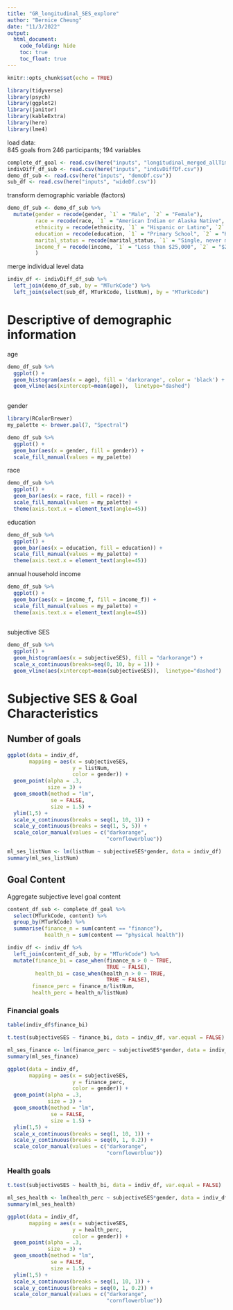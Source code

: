 ```yaml
---
title: "GR_longitudinal_SES_explore"
author: "Bernice Cheung"
date: "11/3/2022"
output:
  html_document:
    code_folding: hide
    toc: true
    toc_float: true
---
```



```r
knitr::opts_chunk$set(echo = TRUE)
```

```r
library(tidyverse)
library(psych)
library(ggplot2)
library(janitor)
library(kableExtra)
library(here)
library(lme4)
```

load data:  
845 goals from 246 participants; 194 variables
```r
complete_df_goal <- read.csv(here("inputs", "longitudinal_merged_allTime_w.csv"))
indivDiff_df_sub <- read.csv(here("inputs", "indivDiffDf.csv"))
demo_df_sub <- read.csv(here("inputs", "demoDf.csv"))
sub_df <- read.csv(here("inputs", "wideDf.csv"))
```

transform demographic variable (factors)
```r
demo_df_sub <- demo_df_sub %>%
  mutate(gender = recode(gender, `1` = "Male", `2` = "Female"), 
         race = recode(race, `1` = "American Indian or Alaska Native", `2` = "Asian", `3` = "Black or African American", `5` = "White", `6` = NA_character_, `7` = NA_character_, `1,5` = "Mixed", `2,5` = "Mixed", `3,5` = "Mixed"),
         ethnicity = recode(ethnicity, `1` = "Hispanic or Latino", `2` = "Not Hispanic or Latino", `3` = NA_character_), 
         education = recode(education, `1` = "Primary School", `2` = "High School", `3` = "Associate's Degree", `4` = "Bachelor's Degree",`5` = "Master's Degree",`6` = "MBA/JD",`7` = "Doctoral PhD/MD"), 
         marital_status = recode(marital_status, `1` = "Single, never married", `2` = "Married or domestic partnership", `3` = "Widowed", `4` = "Divorced", `5` = "Separated"), 
         income_f = recode(income, `1` = "Less than $25,000", `2` = "$25,000 to $34,999l", `3` = "$35,000 to $49,999", `4` = "$50,000 to $74,999",`5` = "$75,000 to $99,999",`6` = "$100,000 to $149,999",`7` = "$150,000 or more")
         )
```

merge individual level data
```r
indiv_df <- indivDiff_df_sub %>%
  left_join(demo_df_sub, by = "MTurkCode") %>%
  left_join(select(sub_df, MTurkCode, listNum), by = "MTurkCode")
```



# Descriptive of demographic information

age
```r
demo_df_sub %>%
  ggplot() + 
  geom_histogram(aes(x = age), fill = 'darkorange', color = 'black') + 
  geom_vline(aes(xintercept=mean(age)),  linetype="dashed")
  
```

gender
```r
library(RColorBrewer)
my_palette <- brewer.pal(7, "Spectral")

demo_df_sub %>%
  ggplot() + 
  geom_bar(aes(x = gender, fill = gender)) + 
  scale_fill_manual(values = my_palette)
```

race
```r

demo_df_sub %>%
  ggplot() + 
  geom_bar(aes(x = race, fill = race)) + 
  scale_fill_manual(values = my_palette) + 
  theme(axis.text.x = element_text(angle=45))
```

education
```r
demo_df_sub %>%
  ggplot() + 
  geom_bar(aes(x = education, fill = education)) + 
  scale_fill_manual(values = my_palette) + 
  theme(axis.text.x = element_text(angle=45))
```

annual household income
```r
demo_df_sub %>%
  ggplot() + 
  geom_bar(aes(x = income_f, fill = income_f)) + 
  scale_fill_manual(values = my_palette) + 
  theme(axis.text.x = element_text(angle=45))
  
```

subjective SES
```r
demo_df_sub %>%
  ggplot() + 
  geom_histogram(aes(x = subjectiveSES), fill = "darkorange") + 
  scale_x_continuous(breaks=seq(0, 10, by = 1)) + 
  geom_vline(aes(xintercept=mean(subjectiveSES)),  linetype="dashed")
```

# Subjective SES & Goal Characteristics

## Number of goals

```r
ggplot(data = indiv_df,
       mapping = aes(x = subjectiveSES, 
                     y = listNum,
                     color = gender)) +
  geom_point(alpha = .3,
             size = 3) +
  geom_smooth(method = "lm", 
              se = FALSE, 
              size = 1.5) +
  ylim(1,5) + 
  scale_x_continuous(breaks = seq(1, 10, 1)) +
  scale_y_continuous(breaks = seq(1, 5, 5)) +
  scale_color_manual(values = c("darkorange", 
                                "cornflowerblue"))
```

```r
ml_ses_listNum <- lm(listNum ~ subjectiveSES*gender, data = indiv_df)
summary(ml_ses_listNum)
```

## Goal Content

Aggregate subjective level goal content
```r
content_df_sub <- complete_df_goal %>%
  select(MTurkCode, content) %>%
  group_by(MTurkCode) %>%
  summarise(finance_n = sum(content == "finance"), 
            health_n = sum(content == "physical health"))

indiv_df <- indiv_df %>%
  left_join(content_df_sub, by = "MTurkCode") %>%
  mutate(finance_bi = case_when(finance_n > 0 ~ TRUE,
                                TRUE ~ FALSE), 
         health_bi = case_when(health_n > 0 ~ TRUE,
                                TRUE ~ FALSE), 
        finance_perc = finance_n/listNum, 
        health_perc = health_n/listNum)

```

### Financial goals

```r
table(indiv_df$finance_bi)
```

```r
t.test(subjectiveSES ~ finance_bi, data = indiv_df, var.equal = FALSE)
```

```r
ml_ses_finance <- lm(finance_perc ~ subjectiveSES*gender, data = indiv_df)
summary(ml_ses_finance)
```

```r

ggplot(data = indiv_df,
       mapping = aes(x = subjectiveSES, 
                     y = finance_perc,
                     color = gender)) +
  geom_point(alpha = .3,
             size = 3) +
  geom_smooth(method = "lm", 
              se = FALSE, 
              size = 1.5) +
  ylim(1,5) + 
  scale_x_continuous(breaks = seq(1, 10, 1)) +
  scale_y_continuous(breaks = seq(0, 1, 0.2)) +
  scale_color_manual(values = c("darkorange", 
                                "cornflowerblue"))
```

### Health goals


```r
t.test(subjectiveSES ~ health_bi, data = indiv_df, var.equal = FALSE)
```

```r
ml_ses_health <- lm(health_perc ~ subjectiveSES*gender, data = indiv_df)
summary(ml_ses_health)
```

```r

ggplot(data = indiv_df,
       mapping = aes(x = subjectiveSES, 
                     y = health_perc,
                     color = gender)) +
  geom_point(alpha = .3,
             size = 3) +
  geom_smooth(method = "lm", 
              se = FALSE, 
              size = 1.5) +
  ylim(1,5) + 
  scale_x_continuous(breaks = seq(1, 10, 1)) +
  scale_y_continuous(breaks = seq(0, 1, 0.2)) +
  scale_color_manual(values = c("darkorange", 
                                "cornflowerblue"))
```

```r

```


